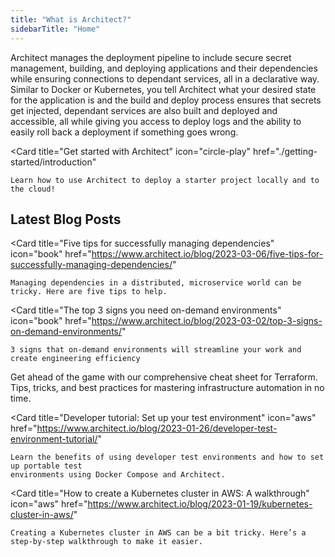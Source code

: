 ```yaml
---
title: "What is Architect?"
sidebarTitle: "Home"
---
```


Architect manages the deployment pipeline to include secure secret
management, building, and deploying applications and their dependencies while
ensuring connections to dependant services, all in a declarative way. Similar to
Docker or Kubernetes, you tell Architect what your desired state for the
application is and the build and deploy process ensures that secrets get
injected, dependant services are also built and deployed and accessible, all
while giving you access to deploy logs and the ability to easily roll back a
deployment if something goes wrong.

<Card
    title="Get started with Architect"
    icon="circle-play"
    href="./getting-started/introduction"
>
    Learn how to use Architect to deploy a starter project locally and to the cloud!
</Card>

<Card
  title="For users of Visual Studio Code, check out the Architect extension!"
  href="https://marketplace.visualstudio.com/items?itemName=Architectio.architect-vscode"
/>

## Latest Blog Posts

<Card
    title="Five tips for successfully managing dependencies"
    icon="book"
    href="https://www.architect.io/blog/2023-03-06/five-tips-for-successfully-managing-dependencies/"
>
    Managing dependencies in a distributed, microservice world can be tricky. Here are five tips to help.
</Card>

<Card
    title="The top 3 signs you need on-demand environments"
    icon="book"
    href="https://www.architect.io/blog/2023-03-02/top-3-signs-on-demand-environments/"
>
    3 signs that on-demand environments will streamline your work and create engineering efficiency
</Card>

<Card
        title="Master Terraform: A cheat sheet for infrastructure automation"
        icon="book"
        href="https://www.architect.io/blog/2023-02-02/terraform-cheat-sheet/"
    >
    Get ahead of the game with our comprehensive cheat sheet for Terraform. Tips, tricks, and best
    practices for mastering infrastructure automation in no time.
</Card>

<Card
    title="Developer tutorial: Set up your test environment"
    icon="aws"
    href="https://www.architect.io/blog/2023-01-26/developer-test-environment-tutorial/"
>
    Learn the benefits of using developer test environments and how to set up portable test
    environments using Docker Compose and Architect.
</Card>

<Card
    title="How to create a Kubernetes cluster in AWS: A walkthrough"
    icon="aws"
    href="https://www.architect.io/blog/2023-01-19/kubernetes-cluster-in-aws/"
>
    Creating a Kubernetes cluster in AWS can be a bit tricky. Here’s a
    step-by-step walkthrough to make it easier.
</Card>
